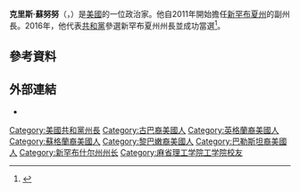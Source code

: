 '''克里斯·蘇努努'''（{{lang-en|'''Christopher T. "Chris" Sununu'''}}，{{bd|1974年|11月5日}}）是[[美國|美國]]的一位政治家。他自2011年開始擔任[[新罕布夏州|新罕布夏州]]的副州長。2016年，他代表[[共和黨_(美國)|共和黨]]參選新罕布夏州州長並成功當選<ref name="unionleader.com">{{cite web|url=http://www.unionleader.com/article/20150907/NEWS06/150909371&source=RSS|title=Chris Sununu announces run for governor - New Hampshire|work=unionleader.com|accessdate=August 1, 2016|archive-date=2017-08-27|archive-url=https://web.archive.org/web/20170827085922/http://www.unionleader.com/article/20150907/NEWS06/150909371%26source%3DRSS|dead-url=no}}</ref>。

== 參考資料 ==
{{reflist|30em}}
== 外部連結 ==
* {{url|http://dougburgum.com/}}
{{DEFAULTSORT: Sununu, Chris}}
[[Category:美國共和黨州長|Category:美國共和黨州長]]
[[Category:古巴裔美國人|Category:古巴裔美國人]]
[[Category:英格蘭裔美國人|Category:英格蘭裔美國人]]
[[Category:蘇格蘭裔美國人|Category:蘇格蘭裔美國人]]
[[Category:黎巴嫩裔美國人|Category:黎巴嫩裔美國人]]
[[Category:巴勒斯坦裔美國人|Category:巴勒斯坦裔美國人]]
[[Category:新罕布什尔州州长|Category:新罕布什尔州州长]]
[[Category:麻省理工学院工学院校友|Category:麻省理工学院工学院校友]]